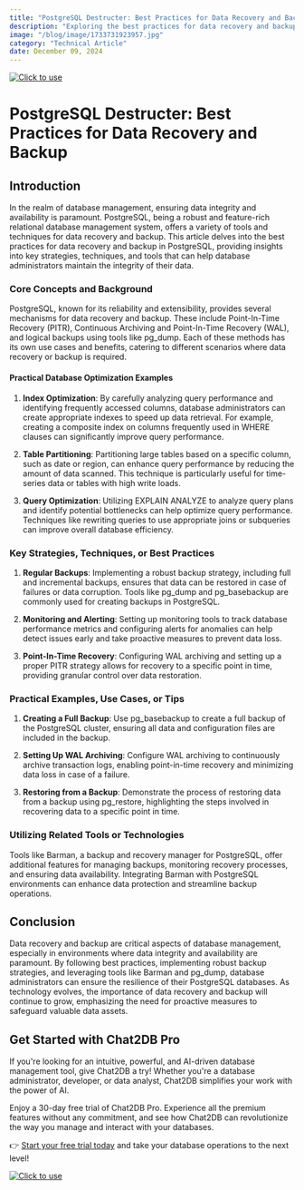 ```yaml
---
title: "PostgreSQL Destructer: Best Practices for Data Recovery and Backup"
description: "Exploring the best practices for data recovery and backup in PostgreSQL, covering key strategies, techniques, and tools for ensuring data integrity and availability."
image: "/blog/image/1733731923957.jpg"
category: "Technical Article"
date: December 09, 2024
---
```

[![Click to use](/image/blog/bg/chat2db1.png)](https://app.chat2db.ai/)
# PostgreSQL Destructer: Best Practices for Data Recovery and Backup


<Authors date="December 09, 2024">
  <Author name="Ethan Clarke" link="https://chat2db.ai" />
</Authors>

## Introduction

In the realm of database management, ensuring data integrity and availability is paramount. PostgreSQL, being a robust and feature-rich relational database management system, offers a variety of tools and techniques for data recovery and backup. This article delves into the best practices for data recovery and backup in PostgreSQL, providing insights into key strategies, techniques, and tools that can help database administrators maintain the integrity of their data.

### Core Concepts and Background

PostgreSQL, known for its reliability and extensibility, provides several mechanisms for data recovery and backup. These include Point-In-Time Recovery (PITR), Continuous Archiving and Point-In-Time Recovery (WAL), and logical backups using tools like pg_dump. Each of these methods has its own use cases and benefits, catering to different scenarios where data recovery or backup is required.

#### Practical Database Optimization Examples

1. **Index Optimization**: By carefully analyzing query performance and identifying frequently accessed columns, database administrators can create appropriate indexes to speed up data retrieval. For example, creating a composite index on columns frequently used in WHERE clauses can significantly improve query performance.

2. **Table Partitioning**: Partitioning large tables based on a specific column, such as date or region, can enhance query performance by reducing the amount of data scanned. This technique is particularly useful for time-series data or tables with high write loads.

3. **Query Optimization**: Utilizing EXPLAIN ANALYZE to analyze query plans and identify potential bottlenecks can help optimize query performance. Techniques like rewriting queries to use appropriate joins or subqueries can improve overall database efficiency.

### Key Strategies, Techniques, or Best Practices

1. **Regular Backups**: Implementing a robust backup strategy, including full and incremental backups, ensures that data can be restored in case of failures or data corruption. Tools like pg_dump and pg_basebackup are commonly used for creating backups in PostgreSQL.

2. **Monitoring and Alerting**: Setting up monitoring tools to track database performance metrics and configuring alerts for anomalies can help detect issues early and take proactive measures to prevent data loss.

3. **Point-In-Time Recovery**: Configuring WAL archiving and setting up a proper PITR strategy allows for recovery to a specific point in time, providing granular control over data restoration.

### Practical Examples, Use Cases, or Tips

1. **Creating a Full Backup**: Use pg_basebackup to create a full backup of the PostgreSQL cluster, ensuring all data and configuration files are included in the backup.

2. **Setting Up WAL Archiving**: Configure WAL archiving to continuously archive transaction logs, enabling point-in-time recovery and minimizing data loss in case of a failure.

3. **Restoring from a Backup**: Demonstrate the process of restoring data from a backup using pg_restore, highlighting the steps involved in recovering data to a specific point in time.

### Utilizing Related Tools or Technologies

Tools like Barman, a backup and recovery manager for PostgreSQL, offer additional features for managing backups, monitoring recovery processes, and ensuring data availability. Integrating Barman with PostgreSQL environments can enhance data protection and streamline backup operations.

## Conclusion

Data recovery and backup are critical aspects of database management, especially in environments where data integrity and availability are paramount. By following best practices, implementing robust backup strategies, and leveraging tools like Barman and pg_dump, database administrators can ensure the resilience of their PostgreSQL databases. As technology evolves, the importance of data recovery and backup will continue to grow, emphasizing the need for proactive measures to safeguard valuable data assets.

## Get Started with Chat2DB Pro

If you're looking for an intuitive, powerful, and AI-driven database management tool, give Chat2DB a try! Whether you're a database administrator, developer, or data analyst, Chat2DB simplifies your work with the power of AI.

Enjoy a 30-day free trial of Chat2DB Pro. Experience all the premium features without any commitment, and see how Chat2DB can revolutionize the way you manage and interact with your databases.

👉 [Start your free trial today](https://app.chat2db.ai/) and take your database operations to the next level!

[![Click to use](/image/blog/bg/chat2db.jpg)](https://app.chat2db.ai/)